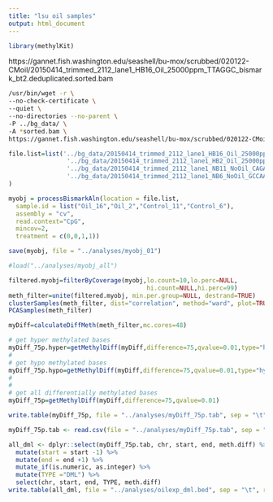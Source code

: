 ```yaml
---
title: "lsu oil samples"
output: html_document
---
```



```r
library(methylKit)
```


https://gannet.fish.washington.edu/seashell/bu-mox/scrubbed/020122-CMoil/20150414_trimmed_2112_lane1_HB16_Oil_25000ppm_TTAGGC_bismark_bt2.deduplicated.sorted.bam


```bash
/usr/bin/wget -r \
--no-check-certificate \
--quiet \
--no-directories --no-parent \
-P ../bg_data/ \
-A *sorted.bam \
https://gannet.fish.washington.edu/seashell/bu-mox/scrubbed/020122-CMoil/
```

```r
file.list=list('../bg_data/20150414_trimmed_2112_lane1_HB16_Oil_25000ppm_TTAGGC_bismark_bt2.deduplicated.sorted.bam',
                '../bg_data/20150414_trimmed_2112_lane1_HB2_Oil_25000ppm_ATCACG_bismark_bt2.deduplicated.sorted.bam',
                '../bg_data/20150414_trimmed_2112_lane1_NB11_NoOil_CAGATC_bismark_bt2.deduplicated.sorted.bam',
                '../bg_data/20150414_trimmed_2112_lane1_NB6_NoOil_GCCAAT_bismark_bt2.deduplicated.sorted.bam'
)
```

```r
myobj = processBismarkAln(location = file.list,
  sample.id = list("Oil_16","Oil_2","Control_11","Control_6"),
  assembly = "cv",
  read.context="CpG",
  mincov=2,
  treatment = c(0,0,1,1))
```



```r
save(myobj, file = "../analyses/myobj_01")
```



```r
#load("../analyses/myobj_all")
```


```r
filtered.myobj=filterByCoverage(myobj,lo.count=10,lo.perc=NULL,
                                      hi.count=NULL,hi.perc=99)
meth_filter=unite(filtered.myobj, min.per.group=NULL, destrand=TRUE)
clusterSamples(meth_filter, dist="correlation", method="ward", plot=TRUE)
PCASamples(meth_filter)
```



```r
myDiff=calculateDiffMeth(meth_filter,mc.cores=48)
```



```r
# get hyper methylated bases
myDiff_75p.hyper=getMethylDiff(myDiff,difference=75,qvalue=0.01,type="hyper")
#
# get hypo methylated bases
myDiff_75p.hypo=getMethylDiff(myDiff,difference=75,qvalue=0.01,type="hypo")
#
#
# get all differentially methylated bases
myDiff_75p=getMethylDiff(myDiff,difference=75,qvalue=0.01)
```

```r
write.table(myDiff_75p, file = "../analyses/myDiff_75p.tab", sep = "\t")
```


```r
myDiff_75p.tab <- read.csv(file = "../analyses/myDiff_75p.tab", sep = "\t")
```




```r
all_dml <- dplyr::select(myDiff_75p.tab, chr, start, end, meth.diff) %>% 
  mutate(start = start -1) %>% 
  mutate(end = end +1) %>%
  mutate_if(is.numeric, as.integer) %>% 
  mutate(TYPE ="DML") %>% 
  select(chr, start, end, TYPE, meth.diff) 
write.table(all_dml, file = "../analyses/oilexp_dml.bed", sep = "\t", row.names = FALSE, col.names = FALSE, quote = FALSE)
```




